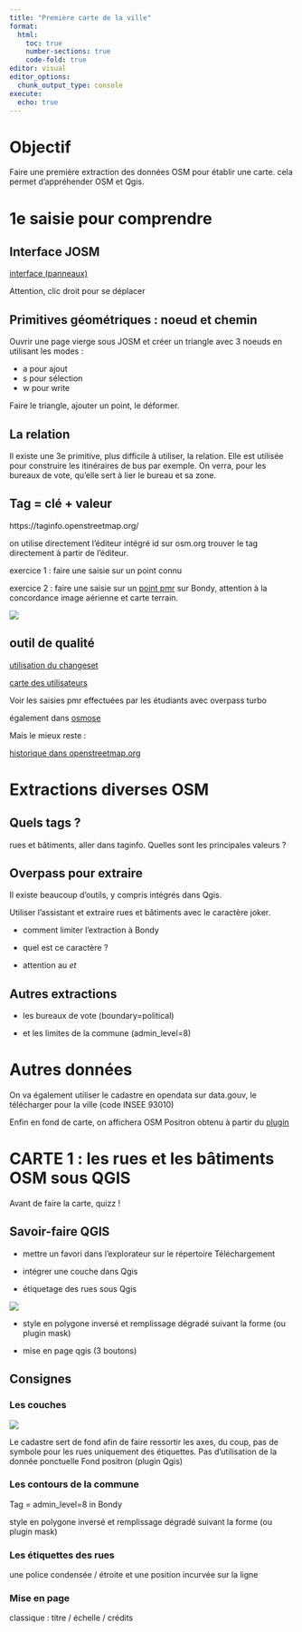 ```yaml
---
title: "Première carte de la ville"
format:
  html:
    toc: true
    number-sections: true
    code-fold: true
editor: visual
editor_options: 
  chunk_output_type: console
execute:
  echo: true
---
```


# Objectif

Faire une première extraction des données OSM pour établir une carte. cela permet d'appréhender OSM et Qgis.

# 1e saisie pour comprendre

## Interface JOSM

[interface (panneaux)](https://manual.inasafe.org/_images/4_017.png)

Attention, clic droit pour se déplacer

## Primitives géométriques : noeud et chemin

Ouvrir une page vierge sous JOSM et créer un triangle avec 3 noeuds en utilisant les modes :

-   a pour ajout
-   s pour sélection
-   w pour write

Faire le triangle, ajouter un point, le déformer.

## La relation

Il existe une 3e primitive, plus difficile à utiliser, la relation. Elle est utilisée pour construire les itinéraires de bus par exemple. On verra, pour les bureaux de vote, qu'elle sert à lier le bureau et sa zone.

## Tag = clé + valeur

https://taginfo.openstreetmap.org/

on utilise directement l'éditeur intégré id sur osm.org trouver le tag directement à partir de l'éditeur.

exercice 1 : faire une saisie sur un point connu

exercice 2 : faire une saisie sur un [point pmr](img/pmr.html) sur Bondy, attention à la concordance image aérienne et carte terrain.

![](img/pmrPHOTO.png)

## outil de qualité

[utilisation du changeset](https://resultmaps.neis-one.org/osm-changesets?comment=paris8#4/32.58/-6.77)

[carte des utilisateurs](https://resultmaps.neis-one.org/oooc?zoom=15&lat=48.90494&lon=2.493&layers=BTFFFFFT&contributors=TTTTFF)

Voir les saisies pmr effectuées par les étudiants avec overpass turbo

également dans [osmose](http://osmose.openstreetmap.fr/fr/map/#zoom=16&lat=48.90695&lon=2.49237)

Mais le mieux reste :

[historique dans openstreetmap.org](https://www.openstreetmap.org/history#map=18/48.916214/2.486000)

# Extractions diverses OSM

## Quels tags ?

rues et bâtiments, aller dans taginfo. Quelles sont les principales valeurs ?

## Overpass pour extraire

Il existe beaucoup d'outils, y compris intégrés dans Qgis.

Utiliser l'assistant et extraire rues et bâtiments avec le caractère joker.

-   comment limiter l'extraction à Bondy

-   quel est ce caractère ?

-   attention au *et*

## Autres extractions

-   les bureaux de vote (boundary=political)

-   et les limites de la commune (admin_level=8)

# Autres données

On va également utiliser le cadastre en opendata sur data.gouv, le télécharger pour la ville (code INSEE 93010)

Enfin en fond de carte, on affichera OSM Positron obtenu à partir du [plugin](https://plugins.qgis.org/plugins/popular/)

# CARTE 1 : les rues et les bâtiments OSM sous QGIS

::: callout-caution
Avant de faire la carte, quizz !
:::

## Savoir-faire QGIS

-   mettre un favori dans l'explorateur sur le répertoire Téléchargement

-   intégrer une couche dans Qgis

-   étiquetage des rues sous Qgis

![](img/rue.png)

-   style en polygone inversé et remplissage dégradé suivant la forme (ou plugin mask)

-   mise en page qgis (3 boutons)

## Consignes

### Les couches

![](img/couchesCarte1.png)

Le cadastre sert de fond afin de faire ressortir les axes, du coup, pas de symbole pour les rues uniquement des étiquettes. Pas d'utilisation de la donnée ponctuelle Fond positron (plugin Qgis)

### Les contours de la commune

Tag = admin_level=8 in Bondy

style en polygone inversé et remplissage dégradé suivant la forme (ou plugin mask)

### Les étiquettes des rues

une police condensée / étroite et une position incurvée sur la ligne

### Mise en page

classique : titre / échelle / crédits
